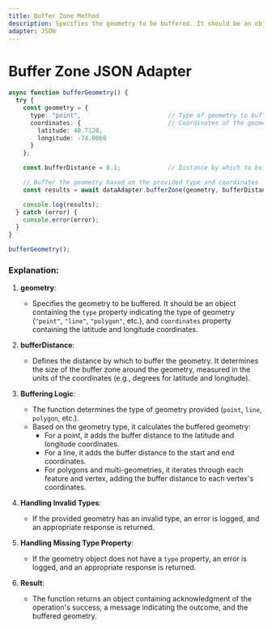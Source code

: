 ```yaml
---
title: Buffer Zone Method
description: Specifies the geometry to be buffered. It should be an object containing the `type` property indicating the type of geometry (`"point"`, `"line"`, `"polygon"`, etc.), and `coordinates` property containing the latitude and longitude coordinates.
adapter: JSON
---
```


# Buffer Zone JSON Adapter

```typescript
async function bufferGeometry() {
  try {
    const geometry = {
      type: "point",                        // Type of geometry to buffer ("point", "line", "polygon", etc.)
      coordinates: {                        // Coordinates of the geometry
        latitude: 40.7128,
        longitude: -74.0060
      }
    };

    const bufferDistance = 0.1;             // Distance by which to buffer the geometry

    // Buffer the geometry based on the provided type and coordinates
    const results = await dataAdapter.bufferZone(geometry, bufferDistance);

    console.log(results);
  } catch (error) {
    console.error(error);
  }
}

bufferGeometry();
```

### Explanation:

1. **geometry**:  
   - Specifies the geometry to be buffered. It should be an object containing the `type` property indicating the type of geometry (`"point"`, `"line"`, `"polygon"`, etc.), and `coordinates` property containing the latitude and longitude coordinates.

2. **bufferDistance**:  
   - Defines the distance by which to buffer the geometry. It determines the size of the buffer zone around the geometry, measured in the units of the coordinates (e.g., degrees for latitude and longitude).

3. **Buffering Logic**:
   - The function determines the type of geometry provided (`point`, `line`, `polygon`, etc.).
   - Based on the geometry type, it calculates the buffered geometry:
     - For a point, it adds the buffer distance to the latitude and longitude coordinates.
     - For a line, it adds the buffer distance to the start and end coordinates.
     - For polygons and multi-geometries, it iterates through each feature and vertex, adding the buffer distance to each vertex's coordinates.

4. **Handling Invalid Types**:
   - If the provided geometry has an invalid type, an error is logged, and an appropriate response is returned.

5. **Handling Missing Type Property**:
   - If the geometry object does not have a `type` property, an error is logged, and an appropriate response is returned.

6. **Result**:  
   - The function returns an object containing acknowledgment of the operation's success, a message indicating the outcome, and the buffered geometry.
